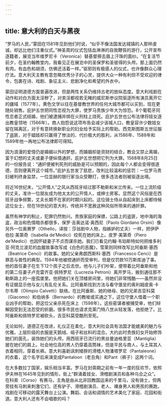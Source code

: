 ```yaml
---
---
---
```

title: 意大利的白天与黑夜
---




“罗马的人民，”蒙田在1581年见到他们时说，“似乎不像法国发达城镇的人那样虔诚，却远比他们注重仪式。”神圣周的仪式包括血淋淋的自我鞭笞的游行，公开宣布逐籍者，展览当年维罗尼卡（Veronica）替基督擦去眉上汗珠的面纱。“在复活节前夕，在圣约翰教堂内，我看见正在展览中的圣保罗和圣彼得的头颅，那上面仍然有肉，有血色和胡须，仿佛还活着一样。”驱邪则有极感人的仪式，也许像群众心理疗法。意大利天主教有意忽略优秀分子的心灵，提供大众一种有利但不受欢迎的律令，包裹在诗、戏剧、象征主义、悲剧净化和希望的外衣中。

蒙田证明道德方面普遍改进，但是两性关系仍维持古老的放纵态度。意大利戏剧在动作和对白方面太淫秽了，对卖淫都视若无睹的威尼斯参议院驱逐所有演员离开它的疆域（1577年）。黄色文学以往在基督教世界的任何大城市都可以买到，现在更随处销售。庇护五世把同性恋视为大罪，使罗马贵族少年大为惊恐。8个葡萄牙同性恋者正式结婚，他们被逮捕并绑在火刑柱上烧死。庇护五世也公布法律将妓女逐出教皇领地（1566年）。商人抱怨说这项布告会减少该城人口，教皇容许少数妓女留在隔离区，对于有意转换新职业的妇女给予实际上的帮助。西克斯图斯五世征服了盗匪，对于娼妓却只赢得了惨淡的、代价极大的胜利，从1586年、1588年和1589年他一再地公布法律即可得知。

因为浪漫的爱情仍是婚姻以外的梦想，而婚姻却是资财的结合，教会又禁止离婚，富于幻想的丈夫或妻子便纵情通奸。庇护五世想把它列为大罪。1568年8月25日的一份报告说：“通奸便被判死刑的威胁是可以预期的，因此每个人都会变得很道德，否则便离开这个城市。”庇护五世发了慈悲，改判比较温和的惩罚：一位罗马贵妇被判终身监禁，一位显赫的银行家当众受鞭打，很多违法者则被驱逐出境。

将近16世纪末，“公开情人”之风从西班牙经过那不勒斯和米兰传来。一位上流阶级的丈夫，准许一位朋友成为他太太的公开情人，或绅士房客。显然这个风俗是在西班牙战争频繁，丈夫长期不在家的时期兴起的。这位骑士侍从自起床到上床都侍候这位女士，但在18世纪的意大利，传统并不宽赦这种风俗所带来的通奸罪。

虽然有神学的制止，犯罪仍然勃兴。贵族家庭的保镖，公路上的盗匪，地中海的海盗，政治和色情暗杀都很多，保罗·吉奥达诺·奥西尼（Paolo Giordano Orsini）像另外一位奥赛罗（Othello，译按：莎翁剧中人物，指嫉妒的丈夫）一样，把伊萨伯拉·美第奇（Isabella de’Medici）绞死在她的床上。皮罗·美第奇（Piero de’Medici）也因怀疑妻子不贞而谋杀她。我们已看见约翰·韦珀斯特如何把维多利亚·阿克兰波尼的血腥故事改写成《白色的恶魔》，雪莱则同样改写比阿垂斯·塞西（Beatrice Cenci）的故事。她的父亲弗朗西斯科·塞西（Francesco Cenci）是罪恶与兽性的典型。1594年他被控通奸而受审判，但是仅罚款10万斯库迪了事。他的首任妻子在生下12个孩子之后去世。他与儿子们吵架，便带着比阿垂斯和他的第二任妻子卢克雷齐亚·佩特罗尼（Lucrezia Petroni）离开罗马，搬到通往那不勒斯路上的一座孤堡里。他把她们关在顶楼房间里，待她们非常残酷——虽然并没有证据显示他与女儿有乱伦关系。比阿垂斯找到方法与看守堡垒的奥利姆皮奥·卡尔韦蒂（Olimpio Calvetti）联络。在比阿垂斯、她的继母、她的兄弟吉亚科莫（Giacomo）和伯纳多（Bernardo）的教唆或买通之下，这位守堡人借着一个职业凶手的帮助，把这位父亲杀死在床上（1598年）。这些密谋者被捕受审，他们辩解因受到无法忍受的折磨。很多市民也请求克莱门特八世从轻发落，他拒绝了。比阿垂斯和佩特罗尼被砍头，吉亚科莫受酷刑至死。

无论如何，道德正在改进，礼仪正在柔化，意大利社会具有法国才能媲美的魅力与优雅。上层阶级的衣服是天鹅绒、缎子和丝料的混合。大约此时贵族妇女开始修饰她们的面孔，装饰她们的头颅，用西班牙已流行的黑丝曼迪格里亚（Mantiglia）披在她们的肩上。社会地位高的男人仍穿着高筒袜，但是平民与商人，与土耳其人衣着相同，穿着长裤。意大利喜剧讽刺矮胖的滑稽人物潘塔罗尼（Pantaleone）的衣着，这个名字后来演变成Pantaloon（老丑角）和Pant（裤子）这两个词。

在大多数拉丁国家，娱乐相当丰富。罗马在封斋期之前有一年一度的狂欢节，依照伊夫林在1645年见到的情形，街上“群涌着妓女、滑稽剧演员和各种乌合之众”。在科索（Corso）有赛马，主角是由从北非回教国运来的千里马，没有骑士，但两旁挂有马刺来刺激它们，还有驴子、滑稽剧演员、老人、裸身男人和男孩的赛跑，戏剧在可移动的露天舞台上公演。舞蹈、会话和调情的艺术美化了家庭、花园和街道。意大利人还有不会唱歌的吗？